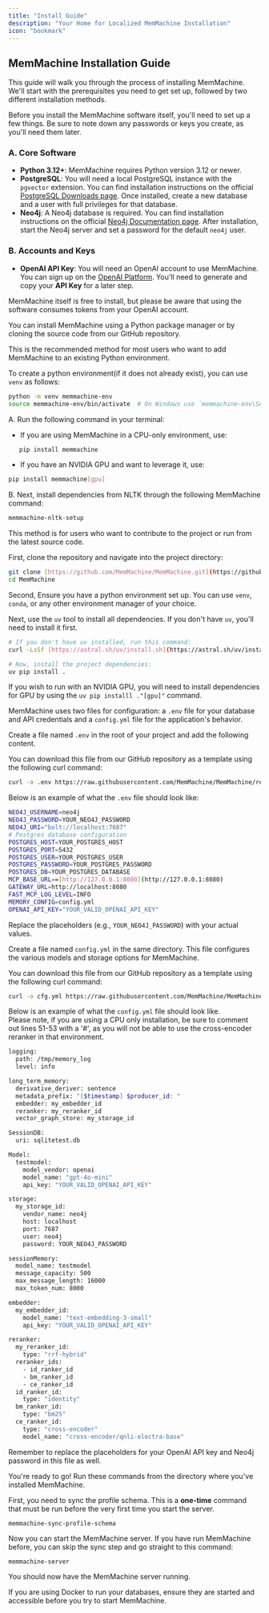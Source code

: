 ```yaml
---
title: "Install Guide"
description: "Your Home for Localized MemMachine Installation"
icon: "bookmark"
---
```


## MemMachine Installation Guide

This guide will walk you through the process of installing MemMachine. We'll start with the prerequisites you need to get set up, followed by two different installation methods.

<Steps>
<Step title="Gather Your Prerequisites">

Before you install the MemMachine software itself, you'll need to set up a few things. Be sure to note down any passwords or keys you create, as you'll need them later.

### A. Core Software

- **Python 3.12+**: MemMachine requires Python version 3.12 or newer.
- **PostgreSQL**: You will need a local PostgreSQL instance with the `pgvector` extension. You can find installation instructions on the official [PostgreSQL Downloads page](https://www.postgresql.org/download/). Once installed, create a new database and a user with full privileges for that database.
- **Neo4j**: A Neo4j database is required.  You can find installation instructions on the official [Neo4j Documentation page](https://neo4j.com/docs/). After installation, start the Neo4j server and set a password for the default `neo4j` user.

### B. Accounts and Keys

- **OpenAI API Key**: You will need an OpenAI account to use MemMachine. You can sign up on the [OpenAI Platform](https://platform.openai.com/). You'll need to generate and copy your **API Key** for a later step.

<Note> MemMachine itself is free to install, but please be aware that using the software consumes tokens from your OpenAI account.</Note>

</Step>
<Step title="Choose Your Installation Method">

You can install MemMachine using a Python package manager or by cloning the source code from our GitHub repository.
<AccordionGroup>
<Accordion title="Option 1: Install with Pip">

This is the recommended method for most users who want to add MemMachine to an existing Python environment.

To create a python environment(if it does not already exist), you can use `venv` as follows:
```sh
python -m venv memmachine-env
source memmachine-env/bin/activate  # On Windows use `memmachine-env\Scripts\activate`
```

A. Run the following command in your terminal:

 - If you are using MemMachine in a CPU-only environment, use:
```sh
   pip install memmachine
```
 - If you have an NVIDIA GPU and want to leverage it, use:
```sh
pip install memmachine[gpu]
```
B. Next, install dependencies from NLTK through the following MemMachine command:
```sh
memmachine-nltk-setup
```
</Accordion>
<Accordion title="Option 2: Install from Source (GitHub)">

This method is for users who want to contribute to the project or run from the latest source code.

First, clone the repository and navigate into the project directory:

```sh
git clone [https://github.com/MemMachine/MemMachine.git](https://github.com/MemMachine/MemMachine.git)
cd MemMachine
```

Second, Ensure you have a python environment set up. You can use `venv`, `conda`, or any other environment manager of your choice. 


Next, use the `uv` tool to install all dependencies. If you don't have `uv`, you'll need to install it first.

```sh
# If you don't have uv installed, run this command:
curl -LsSf [https://astral.sh/uv/install.sh](https://astral.sh/uv/install.sh) | sh

# Now, install the project dependencies:
uv pip install .
```
<Note> If you wish to run with an NVIDIA GPU, you will need to install dependencies for GPU by using the `uv pip installl ."[gpu]"` command.</Note>
</Accordion>
</AccordionGroup>
</Step>
<Step title="Create Your Configuration Files">

MemMachine uses two files for configuration: a `.env` file for your database and API credentials and a `config.yml` file for the application's behavior.

<AccordionGroup>
<Accordion title="A. Create the `.env` file">

Create a file named `.env` in the root of your project and add the following content.

You can download this file from our GitHub repository as a template using the following curl command:
```sh
curl -o .env https://raw.githubusercontent.com/MemMachine/MemMachine/refs/heads/main/sample_configs/server_config.sample
```
Below is an example of what the `.env` file should look like:
```sh expandable
NEO4J_USERNAME=neo4j
NEO4J_PASSWORD=YOUR_NEO4J_PASSWORD
NEO4J_URI="bolt://localhost:7687"
# Postgres database configuration
POSTGRES_HOST=YOUR_POSTGRES_HOST
POSTGRES_PORT=5432
POSTGRES_USER=YOUR_POSTGRES_USER
POSTGRES_PASSWORD=YOUR_POSTGRES_PASSWORD
POSTGRES_DB=YOUR_POSTGRES_DATABASE
MCP_BASE_URL==[http://127.0.0.1:8080](http://127.0.0.1:8080)
GATEWAY_URL=http://localhost:8080
FAST_MCP_LOG_LEVEL=INFO
MEMORY_CONFIG=config.yml
OPENAI_API_KEY="YOUR_VALID_OPENAI_API_KEY"
```

<Tip>Replace the placeholders (e.g., `YOUR_NEO4J_PASSWORD`) with your actual values.</Tip>
</Accordion>
<Accordion title="B. Create the `config.yml` file">

Create a file named `config.yml` in the same directory. This file configures the various models and storage options for MemMachine.

You can download this file from our GitHub repository as a template using the following curl command:
```sh
curl -o cfg.yml https://raw.githubusercontent.com/MemMachine/MemMachine/refs/heads/main/sample_configs/episodic_memory_config.sample
```
Below is an example of what the `config.yml` file should look like.  
Please note, if you are using a CPU only installation, be sure to comment out lines 51-53 with a '#', as you will not be able to use the cross-encoder reranker in that environment.
```sh expandable lines
logging:
  path: /tmp/memory_log
  level: info

long_term_memory:
  derivative_deriver: sentence
  metadata_prefix: "[$timestamp] $producer_id: "
  embedder: my_embedder_id
  reranker: my_reranker_id
  vector_graph_store: my_storage_id

SessionDB:
  uri: sqlitetest.db

Model:
  testmodel:
    model_vendor: openai
    model_name: "gpt-4o-mini"
    api_key: "YOUR_VALID_OPENAI_API_KEY"

storage:
  my_storage_id:
    vendor_name: neo4j
    host: localhost
    port: 7687
    user: neo4j
    password: YOUR_NEO4J_PASSWORD

sessionMemory:
  model_name: testmodel
  message_capacity: 500
  max_message_length: 16000
  max_token_num: 8000

embedder:
  my_embedder_id:
    model_name: "text-embedding-3-small"
    api_key: "YOUR_VALID_OPENAI_API_KEY"

reranker:
  my_reranker_id:
    type: "rrf-hybrid"
  reranker_ids:
    - id_ranker_id
    - bm_ranker_id
    - ce_ranker_id
  id_ranker_id:
    type: "identity"
  bm_ranker_id:
    type: "bm25"
  ce_ranker_id:
    type: "cross-encoder"
    model_name: "cross-encoder/qnli-electra-base"
```
<Tip> Remember to replace the placeholders for your OpenAI API key and Neo4j password in this file as well.</Tip>
</Accordion>
</AccordionGroup>
</Step>
<Step title="Run MemMachine">

You're ready to go! Run these commands from the directory where you've installed MemMachine.

First, you need to sync the profile schema. This is a **one-time** command that must be run before the very first time you start the server.

```
memmachine-sync-profile-schema
```

Now you can start the MemMachine server. If you have run MemMachine before, you can skip the sync step and go straight to this command:

```
memmachine-server
```

You should now have the MemMachine server running.

<Note> If you are using Docker to run your databases, ensure they are started and accessible before you try to start MemMachine.</Note>
</Step>
</Steps>
